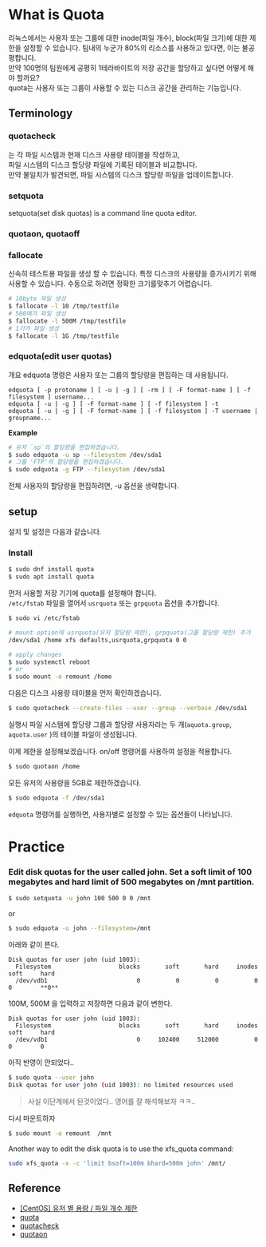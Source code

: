 # What is Quota
리눅스에서는 사용자 또는 그룹에 대한 inode(파일 개수), block(파일 크기)에 대한 제한을 설정할 수 있습니다.
팀내의 누군가 80%의 리소스를 사용하고 있다면, 이는 불공평합니다.   
만약 100명의 팀원에게 공평히 1테라바이트의 저장 공간을 할당하고 싶다면 어떻게 해야 할까요?    
quota는 사용자 또는 그룹이 사용할 수 있는 디스크 공간을 관리하는 기능입니다.  

## Terminology

### quotacheck
는 각 파일 시스템과 현재 디스크 사용량 테이블을 작성하고,  
파일 시스템의 디스크 할당량 파일에 기록된 테이블과 비교합니다.  
만약 불일치가 발견되면, 파일 시스템의 디스크 할당량 파일을 업데이트합니다.  

### setquota

setquota(set disk quotas) is a command line quota editor.

### quotaon, quotaoff 

### fallocate
신속히 테스트용 파일을 생성 할 수 있습니다.
특정 디스크의 사용량을 증가시키기 위해 사용할 수 있습니다.
수동으로 하려면 정확한 크기를맞추기 어렵습니다.  


```bash
# 10byte 파일 생성
$ fallocate -l 10 /tmp/testfile
# 500메가 파일 생성
$ fallocate -l 500M /tmp/testfile
# 1기가 파일 생성
$ fallocate -l 1G /tmp/testfile

```
### edquota(edit user quotas)
개요
edquota 명령은 사용자 또는 그룹의 할당량을 편집하는 데 사용됩니다.
```
edquota [ -p protoname ] [ -u | -g ] [ -rm ] [ -F format-name ] [ -f filesystem ] username...
edquota [ -u | -g ] [ -F format-name ] [ -f filesystem ] -t
edquota [ -u | -g ] [ -F format-name ] [ -f filesystem ] -T username | groupname...
```
**Example**
```bash
# 유저 `sp`의 할당량을 편집하겠습니다.
$ sudo edquota -u sp --filesystem /dev/sda1 
# 그룹 'FTP'의 할당량을 편집하겠습니다.
$ sudo edquota -g FTP --filesystem /dev/sda1 
```
전체 사용자의 할당량을 편집하려면, -u 옵션을 생략합니다.


## setup
설치 및 설정은 다음과 같습니다.

### Install
```bash
$ sudo dnf install quota
$ sudo apt install quota
```
먼저 사용할 저장 기기에 quota를 설정해야 합니다.  
`/etc/fstab` 파일을 열어서 `usrquota` 또는 `grpquota` 옵션을 추가합니다.  
```bash
$ sudo vi /etc/fstab

# mount option에 usrquota(유저 할당량 제한), grpquota(그룹 할당량 제한) 추가
/dev/sda1 /home xfs defaults,usrquota,grpquota 0 0

# apply changes
$ sudo systemctl reboot
# or
$ sudo mount -o remount /home
```

다음은 디스크 사용량 테이블을 먼저 확인하겠습니다.
```bash
$ sudo quotacheck --create-files --user --group --verbose /dev/sda1
```
실행시 파일 시스템에 할당량 그룹과 할당량 사용자라는 두 개(`aquota.group`, `aquota.user` )의 테이블 파일이 생성됩니다.  

이제 제한을 설정해보겠습니다. on/off 명령어를 사용하여 설정을 적용합니다.  
```bash
$ sudo quotaon /home
```

모든 유저의 사용량을 5GB로 제한하겠습니다.  
```bash
$ sudo edquota -f /dev/sda1
```
`edquota` 명령어를 실행하면, 사용자별로 설정할 수 있는 옵션들이 나타납니다.  


# Practice

### Edit disk quotas for the user called john. Set a soft limit of 100 megabytes and hard limit of 500 megabytes on /mnt partition.

```bash
$ sudo setquota -u john 100 500 0 0 /mnt
```
or
```bash
$ sudo edquota -u john --filesystem=/mnt
```
아래와 같이 뜬다.
```
Disk quotas for user john (uid 1003):
  Filesystem                   blocks       soft       hard     inodes     soft     hard
  /dev/vdb1                         0          0          0          0        0        **0**
```
100M, 500M 을 입력하고 저장하면 다음과 같이 변한다.
```
Disk quotas for user john (uid 1003):
  Filesystem                   blocks       soft       hard     inodes     soft     hard
  /dev/vdb1                         0     102400     512000          0        0        0
```
아직 반영이 안되었다..
```bash
$ sudo quota --user john
Disk quotas for user john (uid 1003): no limited resources used
```

> 사실 이단계에서 된것이었다.. 영어를 잘 해석해보자 ㅋㅋ..


다시 마운트하자
```bash
$ sudo mount -o remount  /mnt
```
Another way to edit the disk quota is to use the xfs_quota command:
```bash
sudo xfs_quota -x -c 'limit bsoft=100m bhard=500m john' /mnt/
```







## Reference
- [[CentOS] 유저 별 용량 / 파일 개수 제한](https://blog.naver.com/ncloud24/221825908147)
- [quota](https://linux.die.net/man/1/quota)
- [quotacheck](https://linux.die.net/man/8/quotacheck)
- [quotaon](https://linux.die.net/man/8/quotaon)